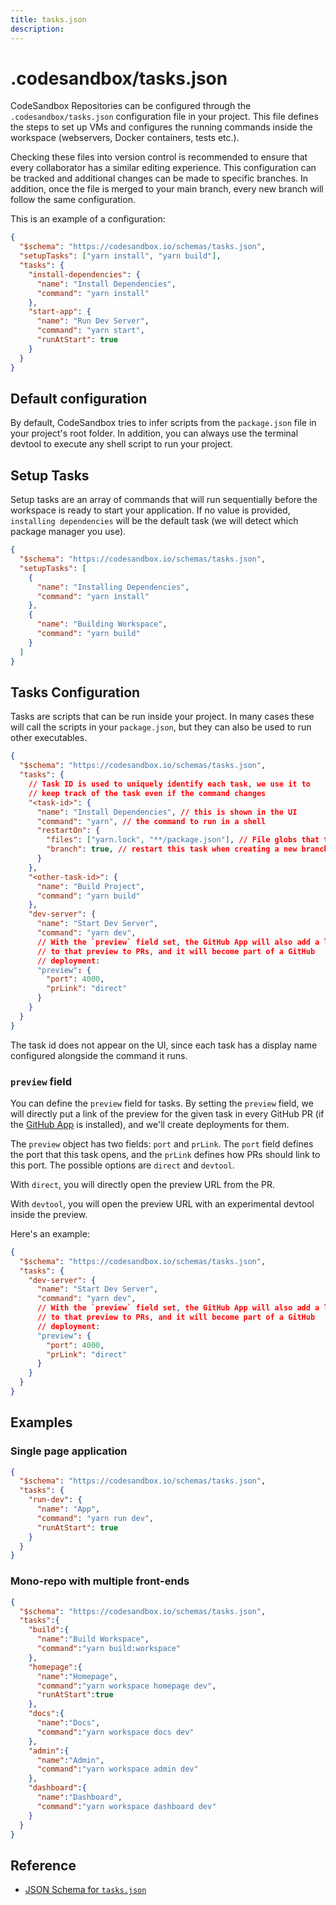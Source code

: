 ```yaml
---
title: tasks.json
description:
---
```



# .codesandbox/tasks.json

CodeSandbox Repositories can be configured through the `.codesandbox/tasks.json` configuration file in your project. This file defines the steps to set up VMs and configures the running commands inside the workspace (webservers, Docker containers, tests etc.).

<Callout emoji="⭑">
Checking these files into version control is recommended to ensure that every collaborator has a similar editing experience. This configuration can be tracked and additional changes can be made to specific branches. In addition, once the file is merged to your main branch, every new branch will follow the same configuration.
</Callout>

This is an example of a configuration:

```json
{
  "$schema": "https://codesandbox.io/schemas/tasks.json",
  "setupTasks": ["yarn install", "yarn build"],
  "tasks": {
    "install-dependencies": {
      "name": "Install Dependencies",
      "command": "yarn install"
    },
    "start-app": {
      "name": "Run Dev Server",
      "command": "yarn start",
      "runAtStart": true
    }
  }
}
```

## Default configuration

By default, CodeSandbox tries to infer scripts from the `package.json` file in your project's root folder. In addition, you can always use the terminal devtool to execute any shell script to run your project.

## Setup Tasks

Setup tasks are an array of commands that will run sequentially before the workspace is ready to start your application. If no value is provided, `installing dependencies` will be the default task (we will detect which package manager you use).

```json
{
  "$schema": "https://codesandbox.io/schemas/tasks.json",
  "setupTasks": [
    {
      "name": "Installing Dependencies",
      "command": "yarn install"
    },
    {
      "name": "Building Workspace",
      "command": "yarn build"
    }
  ]
}
```

## Tasks Configuration

Tasks are scripts that can be run inside your project. In many cases these will call the scripts in your `package.json`, but they can also be used to run other executables.

```json
{
  "$schema": "https://codesandbox.io/schemas/tasks.json",
  "tasks": {
    // Task ID is used to uniquely identify each task, we use it to
    // keep track of the task even if the command changes
    "<task-id>": {
      "name": "Install Dependencies", // this is shown in the UI
      "command": "yarn", // the command to run in a shell
      "restartOn": {
        "files": ["yarn.lock", "**/package.json"], // File globs that trigger this task to restart
        "branch": true, // restart this task when creating a new branch/fork
      }
    },
    "<other-task-id>": {
      "name": "Build Project",
      "command": "yarn build"
    },
    "dev-server": {
      "name": "Start Dev Server",
      "command": "yarn dev",
      // With the `preview` field set, the GitHub App will also add a link
      // to that preview to PRs, and it will become part of a GitHub
      // deployment:
      "preview": {
        "port": 4000,
        "prLink": "direct"
      }
    }
  }
}
```

The task id does not appear on the UI, since each task has a display name configured alongside the command it runs.

### `preview` field

You can define the `preview` field for tasks. By setting the `preview` field, we will directly put a link of the preview for the given task in every GitHub PR (if the [GitHub App](/learn/integrations/github-app) is installed), and we'll create deployments for them.

The `preview` object has two fields: `port` and `prLink`. The `port` field defines the port that this task opens, and the `prLink` defines how PRs should link to this port. The possible options are `direct` and `devtool`.

With `direct`, you will directly open the preview URL from the PR.

With `devtool`, you will open the preview URL with an experimental devtool inside the preview.

Here's an example:

```json
{
  "$schema": "https://codesandbox.io/schemas/tasks.json",
  "tasks": {
    "dev-server": {
      "name": "Start Dev Server",
      "command": "yarn dev",
      // With the `preview` field set, the GitHub App will also add a link
      // to that preview to PRs, and it will become part of a GitHub
      // deployment:
      "preview": {
        "port": 4000,
        "prLink": "direct"
      }
    }
  }
}
```

## Examples

### Single page application

```json
{
  "$schema": "https://codesandbox.io/schemas/tasks.json",
  "tasks": {
    "run-dev": {
      "name": "App",
      "command": "yarn run dev",
      "runAtStart": true
    }
  }
}
```

### Mono-repo with multiple front-ends

```json
{
  "$schema": "https://codesandbox.io/schemas/tasks.json",
  "tasks":{
    "build":{
      "name":"Build Workspace",
      "command":"yarn build:workspace"
    },
    "homepage":{
      "name":"Homepage",
      "command":"yarn workspace homepage dev",
      "runAtStart":true
    },
    "docs":{
      "name":"Docs",
      "command":"yarn workspace docs dev"
    },
    "admin":{
      "name":"Admin",
      "command":"yarn workspace admin dev"
    },
    "dashboard":{
      "name":"Dashboard",
      "command":"yarn workspace dashboard dev"
    }
  }
}
```

## Reference

- [JSON Schema for `tasks.json`](https://codesandbox.io/schemas/tasks.json)
